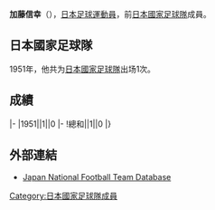 {{Infobox football biography
|name=加藤信幸
|image=
|fullname=加藤信幸
|birth_date={{Birth date and age|1920|1|2}}
|cityofbirth=
|countryofbirth=[[日本|日本]]
|height=
|position=[[中场|中场]]
|currentclub=
|years=
|clubs=
|caps(goals)=
|nationalyears=1951
|nationalteam=[[日本國家足球隊|日本]]
|nationalcaps(goals)=1 (0)
}}
'''加藤信幸'''（{{Bd|1920年|1月2日||}}），[[日本|日本]][[足球|足球]][[運動員|運動員]]，前[[日本國家足球隊|日本國家足球隊]]成員。

==日本國家足球隊==
1951年，他共为[[日本國家足球隊|日本國家足球隊]]出场1次。

==成績==
{{Football player national team statistics|JPN}}
|-
|1951||1||0
|-
!總和||1||0
|}

==外部連結==
{{Reflist}}
*[https://web.archive.org/web/20130922172933/http://www.japannationalfootballteam.com/en/players/kato_nobuyuki.html Japan National Football Team Database]

{{Japan-sport-bio-stub}}
{{Soccer-player-stub}}
[[Category:日本國家足球隊成員|Category:日本國家足球隊成員]]